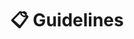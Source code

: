 ---
title: '📋 Guidelines'
url: https://github.com/embedchain/embedchain/blob/main/CONTRIBUTING.md
---
